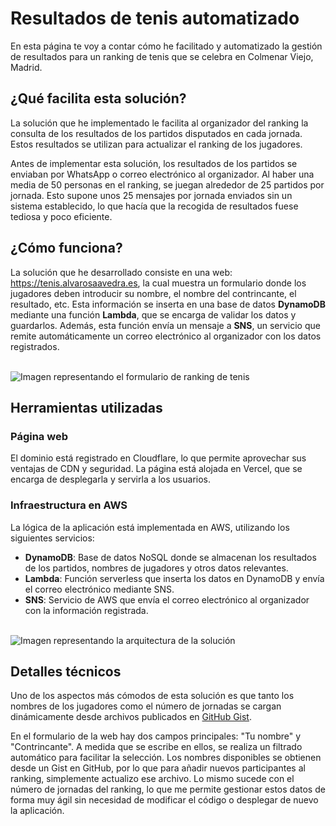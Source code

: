 
# Resultados de tenis automatizado

En esta página te voy a contar cómo he facilitado y automatizado la gestión de resultados para un ranking de tenis que se celebra en Colmenar Viejo, Madrid.

## ¿Qué facilita esta solución?

La solución que he implementado le facilita al organizador del ranking la consulta de los resultados de los partidos disputados en cada jornada. Estos resultados se utilizan para actualizar el ranking de los jugadores.

Antes de implementar esta solución, los resultados de los partidos se enviaban por WhatsApp o correo electrónico al organizador. Al haber una media de 50 personas en el ranking, se juegan alrededor de 25 partidos por jornada. Esto supone unos 25 mensajes por jornada enviados sin un sistema establecido, lo que hacía que la recogida de resultados fuese tediosa y poco eficiente.

## ¿Cómo funciona?

La solución que he desarrollado consiste en una web: https://tenis.alvarosaavedra.es, la cual muestra un formulario donde los jugadores deben introducir su nombre, el nombre del contrincante, el resultado, etc.
Esta información se inserta en una base de datos **DynamoDB** mediante una función **Lambda**, que se encarga de validar los datos y guardarlos. Además, esta función envía un mensaje a **SNS**, un servicio que remite automáticamente un correo electrónico al organizador con los datos registrados.

<br/>
<Image
  src="https://cdn.alvarosaavedra.es/FormularioRankingTenis.webp"
  alt="Imagen representando el formulario de ranking de tenis"
  width={400}
  height={400}
  quality={100}
/>

## Herramientas utilizadas

### Página web

El dominio está registrado en Cloudflare, lo que permite aprovechar sus ventajas de CDN y seguridad. La página está alojada en Vercel, que se encarga de desplegarla y servirla a los usuarios.

### Infraestructura en AWS

La lógica de la aplicación está implementada en AWS, utilizando los siguientes servicios:

- **DynamoDB**: Base de datos NoSQL donde se almacenan los resultados de los partidos, nombres de jugadores y otros datos relevantes.
- **Lambda**: Función serverless que inserta los datos en DynamoDB y envía el correo electrónico mediante SNS.
- **SNS**: Servicio de AWS que envía el correo electrónico al organizador con la información registrada.

<br/>
<Image
  src="https://cdn.alvarosaavedra.es/ArquitecturaRankingTenis.webp"
  alt="Imagen representando la arquitectura de la solución"
  width={800}
  height={600}
  quality={100}
/>

## Detalles técnicos

Uno de los aspectos más cómodos de esta solución es que tanto los nombres de los jugadores como el número de jornadas se cargan dinámicamente desde archivos publicados en [GitHub Gist](https://docs.github.com/es/get-started/writing-on-github/editing-and-sharing-content-with-gists/creating-gists).

En el formulario de la web hay dos campos principales: "Tu nombre" y "Contrincante". A medida que se escribe en ellos, se realiza un filtrado automático para facilitar la selección. Los nombres disponibles se obtienen desde un Gist en GitHub, por lo que para añadir nuevos participantes al ranking, simplemente actualizo ese archivo. Lo mismo sucede con el número de jornadas del ranking, lo que me permite gestionar estos datos de forma muy ágil sin necesidad de modificar el código o desplegar de nuevo la aplicación.